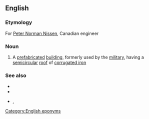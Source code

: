 ==English==

===Etymology===
For [[w:Peter Norman Nissen|Peter Norman Nissen]], Canadian engineer

===Noun===
{{wikipedia}}
{{en-noun|head=[[Nissen]] [[hut]]}}

# {{label|en|British}} A [[prefabricated]] [[building]], formerly used by the [[military]], having a [[semicircular]] [[roof]] of [[corrugated iron]]

===See also===
* {{l|en|Iris hut}}
* {{l|en|Romney hut}}
* {{l|en|Quonset}}, {{l|en|Quonset hut}}

[[Category:English eponyms]]